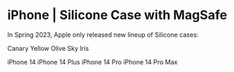 # iPhone | Silicone Case with MagSafe

In Spring 2023, Apple only released new lineup of Silicone cases:

Canary Yellow
Olive
Sky
Iris

iPhone 14 
iPhone 14 Plus
iPhone 14 Pro
iPhone 14 Pro Max
